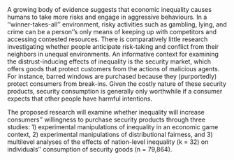 A growing body of evidence suggests that economic inequality causes humans to take more risks and engage in aggressive behaviours. In a ''winner-takes-all'' environment, risky activities such as gambling, lying, and crime can be a person''s only means of keeping up with competitors and accessing contested resources. There is comparatively little research investigating whether people anticipate risk-taking and conflict from their neighbors in unequal environments. An informative context for examining the distrust-inducing effects of inequality is the security market, which offers goods that protect customers from the actions of malicious agents. For instance, barred windows are purchased because they (purportedly) protect consumers from break-ins. Given the costly nature of these security products, security consumption is generally only worthwhile if a consumer expects that other people have harmful intentions. \par
  
The proposed research will examine whether inequality will increase consumers'' willingness to purchase security products through three studies: 1) experimental manipulations of inequality in an economic game context, 2)  experimental manipulations of distributional fairness, and 3) multilevel analyses of the effects of nation-level inequality (k = 32) on individuals'' consumption of security goods (n = 79,864).
